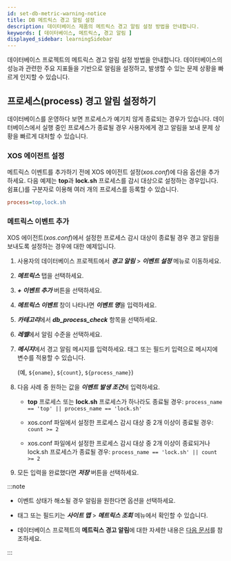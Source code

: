 ```yaml
---
id: set-db-metric-warning-notice
title: DB 메트릭스 경고 알림 설정
description: 데이터베이스 제품의 메트릭스 경고 알림 설정 방법을 안내합니다.
keywords: [ 데이터베이스, 메트릭스, 경고 알림 ]
displayed_sidebar: learningSidebar
---
```


데이터베이스 프로젝트의 메트릭스 경고 알림 설정 방법을 안내합니다. 데이터베이스의 성능과 관련한 주요 지표들을 기반으로 알림을 설정하고, 발생할 수 있는 문제 상황을 빠르게 인지할 수 있습니다.

## 프로세스(process) 경고 알림 설정하기

데이터베이스를 운영하다 보면 프로세스가 예기치 않게 종료되는 경우가 있습니다. 데이터베이스에서 실행 중인 프로세스가 종료될 경우 사용자에게 경고 알림을 보내 문제 상황을 빠르게 대처할 수 있습니다. 

### XOS 에이전트 설정

메트릭스 이벤트를 추가하기 전에 XOS 에이전트 설정(*xos.conf*)에 다음 옵션을 추가하세요. 다음 예제는 **top**과 **lock.sh** 프로세스를 감시 대상으로 설정하는 경우입니다. 쉼표(,)를 구분자로 이용해 여러 개의 프로세스를 등록할 수 있습니다.

```ini title='xos.conf'
process=top,lock.sh
```


### 메트릭스 이벤트 추가

XOS 에이전트(*xos.conf*)에서 설정한 프로세스 감시 대상이 종료될 경우 경고 알림을 보내도록 설정하는 경우에 대한 예제입니다.

1. 사용자의 데이터베이스 프로젝트에서 ***경고 알림*** > ***이벤트 설정*** 메뉴로 이동하세요.

1. ***메트릭스*** 탭을 선택하세요.

1. ***+ 이벤트 추가*** 버튼을 선택하세요.

1. ***메트릭스 이벤트*** 창이 나타나면 ***이벤트 명***을 입력하세요.

1. ***카테고리***에서 ***db_process_check*** 항목을 선택하세요.

    <ImgLang img='best-p/db-add-metrics-event-category-process.png' />

1. ***레벨***에서 알림 수준을 선택하세요.

1. ***메시지***에서 경고 알림 메시지를 입력하세요. 태그 또는 필드키 입력으로 메시지에 변수를 적용할 수 있습니다. 

    (예, `${oname}`, `${count}`, `${process_name}`)

1. 다음 사례 중 원하는 값을 ***이벤트 발생 조건***에 입력하세요.

    * **top** 프로세스 또는 **lock.sh** 프로세스가 하나라도 종료될 경우: `process_name == 'top' || process_name == 'lock.sh'`

        <ImgLang img='best-p/db-add-metrics-event-category-process-sample-00.png' />

    * xos.conf 파일에서 설정한 프로세스 감시 대상 중 2개 이상이 종료될 경우: `count >= 2`

        <ImgLang img='best-p/db-add-metrics-event-category-process-sample-01.png' />

    * xos.conf 파일에서 설정한 프로세스 감시 대상 중 2개 이상이 종료되거나 lock.sh 프로세스가 종료될 경우: `process_name == 'lock.sh' || count >= 2`

        <ImgLang img='best-p/db-add-metrics-event-category-process-sample-02.png' />

1. 모든 입력을 완료했다면 ***저장*** 버튼을 선택하세요.


:::note

* 이벤트 상태가 해소될 경우 알림을 원한다면 <Cmdname sid="CNT08320" className="uitext" /> 옵션을 선택하세요.

* 태그 또는 필드키는 ***사이트 맵*** > ***메트릭스 조회*** 메뉴에서 확인할 수 있습니다.

* 데이터베이스 프로젝트의 **메트릭스 경고 알림**에 대한 자세한 내용은 [다음 문서](../postgresql/metric-warning-notice)를 참조하세요.

:::